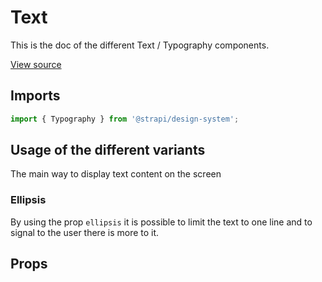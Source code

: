 

<Meta of={TypographyStories} />

# Text

This is the doc of the different Text / Typography components.

[View source](https://github.com/strapi/design-system/tree/main/packages/design-system/src/Typography)

## Imports

```js
import { Typography } from '@strapi/design-system';
```

## Usage of the different variants

The main way to display text content on the screen

<Canvas of={TypographyStories.Variants} />

### Ellipsis

By using the prop `ellipsis` it is possible to limit the text to one line and to signal to the user there is more to it.

<Canvas of={TypographyStories.Ellipsis} />

## Props

<TypeTable of={Typography} />
